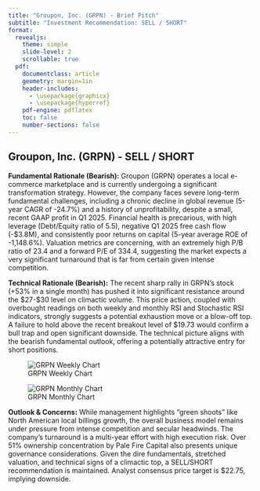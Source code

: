 ```yaml
---
title: "Groupon, Inc. (GRPN) - Brief Pitch"
subtitle: "Investment Recommendation: SELL / SHORT"
format:
  revealjs:
    theme: simple
    slide-level: 2
    scrollable: true
  pdf:
    documentclass: article
    geometry: margin=1in
    header-includes:
      - \usepackage{graphicx}
      - \usepackage{hyperref}
    pdf-engine: pdflatex
    toc: false
    number-sections: false
---
```


## Groupon, Inc. (GRPN) - SELL / SHORT

**Fundamental Rationale (Bearish):**
Groupon (GRPN) operates a local e-commerce marketplace and is currently undergoing a significant transformation strategy. However, the company faces severe long-term fundamental challenges, including a chronic decline in global revenue (5-year CAGR of -24.7%) and a history of unprofitability, despite a small, recent GAAP profit in Q1 2025. Financial health is precarious, with high leverage (Debt/Equity ratio of 5.5), negative Q1 2025 free cash flow (-$3.8M), and consistently poor returns on capital (5-year average ROE of -1,148.6%). Valuation metrics are concerning, with an extremely high P/B ratio of 23.4 and a forward P/E of 334.4, suggesting the market expects a very significant turnaround that is far from certain given intense competition.

**Technical Rationale (Bearish):**
The recent sharp rally in GRPN's stock (+53% in a single month) has pushed it into significant resistance around the $27-$30 level on climactic volume. This price action, coupled with overbought readings on both weekly and monthly RSI and Stochastic RSI indicators, strongly suggests a potential exhaustion move or a blow-off top. A failure to hold above the recent breakout level of $19.73 would confirm a bull trap and open significant downside. The technical picture aligns with the bearish fundamental outlook, offering a potentially attractive entry for short positions.

![GRPN Weekly Chart](GRPN%201W%20Chart.png)

![GRPN Monthly Chart](GRPN%201M%20Chart.png)

**Outlook & Concerns:**
While management highlights "green shoots" like North American local billings growth, the overall business model remains under pressure from intense competition and secular headwinds. The company's turnaround is a multi-year effort with high execution risk. Over 51% ownership concentration by Pale Fire Capital also presents unique governance considerations. Given the dire fundamentals, stretched valuation, and technical signs of a climactic top, a SELL/SHORT recommendation is maintained. Analyst consensus price target is $22.75, implying downside.
